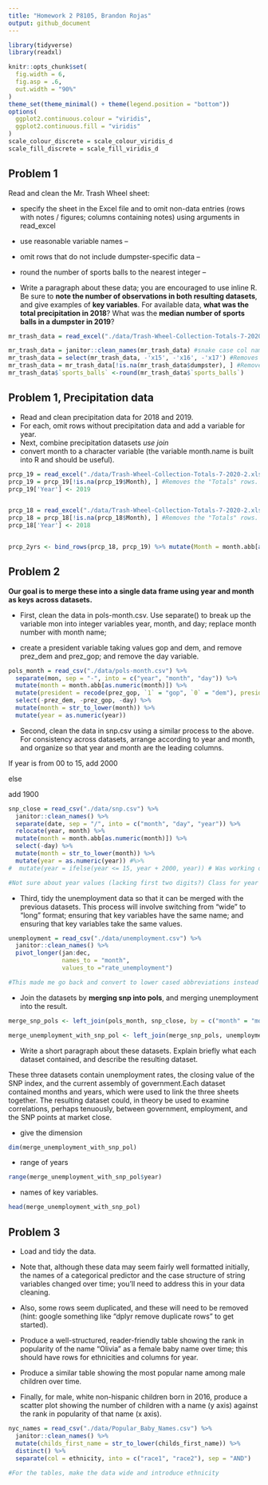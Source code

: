 ```yaml
---
title: "Homework 2 P8105, Brandon Rojas"
output: github_document
---
```


```r
library(tidyverse)
library(readxl)

knitr::opts_chunk$set(
  fig.width = 6,
  fig.asp = .6,
  out.width = "90%"
)
theme_set(theme_minimal() + theme(legend.position = "bottom"))
options(
  ggplot2.continuous.colour = "viridis",
  ggplot2.continuous.fill = "viridis"
)
scale_colour_discrete = scale_colour_viridis_d
scale_fill_discrete = scale_fill_viridis_d
```

## **Problem 1** 
Read and clean the Mr. Trash Wheel sheet:

* specify the sheet in the Excel file and to omit non-data entries (rows with notes / figures; columns containing notes) using arguments in read_excel 
* use reasonable variable names -- 
* omit rows that do not include dumpster-specific data -- 
* round the number of sports balls to the nearest integer  -- 


* Write a paragraph about these data; you are encouraged to use inline R. Be sure to **note the number of observations in both resulting datasets**, and give examples of **key variables**. For available data, **what was the total precipitation in 2018**? What was the **median number of sports balls in a dumpster in 2019**?

```r
mr_trash_data = read_excel("./data/Trash-Wheel-Collection-Totals-7-2020-2.xlsx", sheet = "Mr. Trash Wheel") #Header image on row 1 removed automatically?

mr_trash_data = janitor::clean_names(mr_trash_data) #snake case col names
mr_trash_data = select(mr_trash_data, -'x15', -'x16', -'x17') #Removes the comments and several unused empty columns
mr_trash_data = mr_trash_data[!is.na(mr_trash_data$dumpster), ] #Removes the "Totals" rows.
mr_trash_data$`sports_balls` <-round(mr_trash_data$`sports_balls`) 


```

## Problem 1, Precipitation data

* Read and clean precipitation data for 2018 and 2019. 
* For each, omit rows without precipitation data and add a variable for year. 
* Next, combine precipitation datasets *use join* 
* convert month to a character variable (the variable month.name is built into R and should be useful).  

```r
prcp_19 = read_excel("./data/Trash-Wheel-Collection-Totals-7-2020-2.xlsx", sheet = "2019 Precipitation", skip = 1)
prcp_19 = prcp_19[!is.na(prcp_19$Month), ] #Removes the "Totals" rows.
prcp_19['Year'] <- 2019


prcp_18 = read_excel("./data/Trash-Wheel-Collection-Totals-7-2020-2.xlsx", sheet = "2018 Precipitation", skip = 1)
prcp_18 = prcp_18[!is.na(prcp_18$Month), ] #Removes the "Totals" rows.
prcp_18['Year'] <- 2018


prcp_2yrs <- bind_rows(prcp_18, prcp_19) %>% mutate(Month = month.abb[as.numeric(Month)])

```


## **Problem 2**

**Our goal is to merge these into a single data frame using year and month as keys across datasets.**

* First, clean the data in pols-month.csv. Use separate() to break up the variable mon into integer variables year, month, and day; replace month number with month name; 

* create a president variable taking values gop and dem, and remove prez_dem and prez_gop; and remove the day variable. 

```r
pols_month = read_csv("./data/pols-month.csv") %>%
  separate(mon, sep = "-", into = c("year", "month", "day")) %>% 
  mutate(month = month.abb[as.numeric(month)]) %>%
  mutate(president = recode(prez_gop, `1` = "gop", `0` = "dem"), president = factor(president)) %>% 
  select(-prez_dem, -prez_gop, -day) %>%
  mutate(month = str_to_lower(month)) %>%
  mutate(year = as.numeric(year))

```

* Second, clean the data in snp.csv using a similar process to the above. For consistency across datasets, arrange according to year and month, and organize so that year and month are the leading columns.  


If year is from 00 to 15, add 2000

else

add 1900


```r
snp_close = read_csv("./data/snp.csv") %>%
  janitor::clean_names() %>%
  separate(date, sep = "/", into = c("month", "day", "year")) %>% 
  relocate(year, month) %>% 
  mutate(month = month.abb[as.numeric(month)]) %>% 
  select(-day) %>% 
  mutate(month = str_to_lower(month)) %>%
  mutate(year = as.numeric(year)) #%>%
#  mutate(year = ifelse(year <= 15, year + 2000, year)) # Was working on a way to convert this using conditionals, ifelse etc..

#Not sure about year values (lacking first two digits?) Class for year is "character", but was "date" for prez data. Converted to numeric.

```

* Third, tidy the unemployment data so that it can be merged with the previous datasets. This process will involve switching from “wide” to “long” format; ensuring that key variables have the same name; and ensuring that key variables take the same values. 

```r
unemployment = read_csv("./data/unemployment.csv") %>%
  janitor::clean_names() %>%
  pivot_longer(jan:dec, 
               names_to = "month",
               values_to ="rate_unemployment")

#This made me go back and convert to lower cased abbreviations instead of using month.name as I could not find a way to convert from abb --> full name. 

```


* Join the datasets by **merging snp into pols**, and merging unemployment into the result.  

```r
merge_snp_pols <- left_join(pols_month, snp_close, by = c("month" = "month", "year" = "year")) # SNP closing data is gone due to the 2 digit year error.

merge_unemployment_with_snp_pol <- left_join(merge_snp_pols, unemployment, by = c("month" = "month", "year" = "year")) 
```

* Write a short paragraph about these datasets. Explain briefly what each dataset contained, and describe the resulting dataset.


These three datasets contain unemployment rates, the closing value of the SNP index, and the current assembly of government.Each dataset contained months and years, which were used to link the three sheets together. The resulting dataset could, in theory be used to examine correlations, perhaps tenuously, between government, employment, and the SNP points at market close.


* give the dimension
```r
dim(merge_unemployment_with_snp_pol)
```
* range of years
```r
range(merge_unemployment_with_snp_pol$year)
```

* names of key variables.
```r
head(merge_unemployment_with_snp_pol)
```

## **Problem 3** 
* Load and tidy the data.

* Note that, although these data may seem fairly well formatted initially, the names of a categorical predictor and the case structure of string variables changed over time; you’ll need to address this in your data cleaning.  

* Also, some rows seem duplicated, and these will need to be removed (hint: google something like “dplyr remove duplicate rows” to get started).  

* Produce a well-structured, reader-friendly table showing the rank in popularity of the name “Olivia” as a female baby name over time; this should have rows for ethnicities and columns for year.  

* Produce a similar table showing the most popular name among male children over time.  

* Finally, for male, white non-hispanic children born in 2016, produce a scatter plot showing the number of children with a name (y axis) against the rank in popularity of that name (x axis).  


```r
nyc_names = read_csv("./data/Popular_Baby_Names.csv") %>%
  janitor::clean_names() %>%
  mutate(childs_first_name = str_to_lower(childs_first_name)) %>%
  distinct() %>%
  separate(col = ethnicity, into = c("race1", "race2"), sep = "AND")
  
#For the tables, make the data wide and introduce ethnicity 


```


